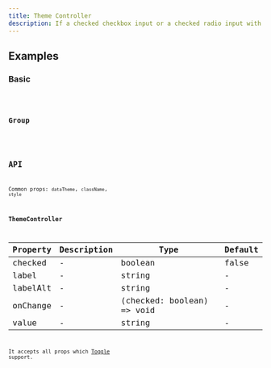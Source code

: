 ```yaml
---
title: Theme Controller
description: If a checked checkbox input or a checked radio input with theme-controller class exists in the page, The page will have the same theme as that input's value.
---
```


## Examples

### Basic

<code src="./demo/basic.tsx" />

### Group

<code src="./demo/group.tsx" />

## API

Common props: `dataTheme`, `className`, `style`

### ThemeController

| Property | Description | Type                       | Default |
| -------- | ----------- | -------------------------- | ------- |
| checked  | -           | boolean                    | false   |
| label    | -           | string                     | -       |
| labelAlt | -           | string                     | -       |
| onChange | -           | (checked: boolean) => void | -       |
| value    | -           | string                     | -       |

It accepts all props which [Toggle](/components/toggle/) support.
